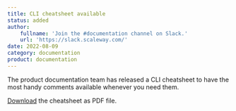 ```yaml
---
title: CLI cheatsheet available
status: added
author:
    fullname: 'Join the #documentation channel on Slack.'
    url: 'https://slack.scaleway.com/'
date: 2022-08-09
category: documentation
product: documentation
---
```


The product documentation team has released a CLI cheatsheet to have the most handy comments available whenever you need them.

[Download](https://instances-cli-cheatsheet.s3.fr-par.scw.cloud/Instances-CLI-Cheatsheet.pdf) the cheatsheet as PDF file.

<Lightbox src="scaleway-instances-cli-cheatsheet.webp" size="large" alt="Scaleway CLI cheatsheet" />